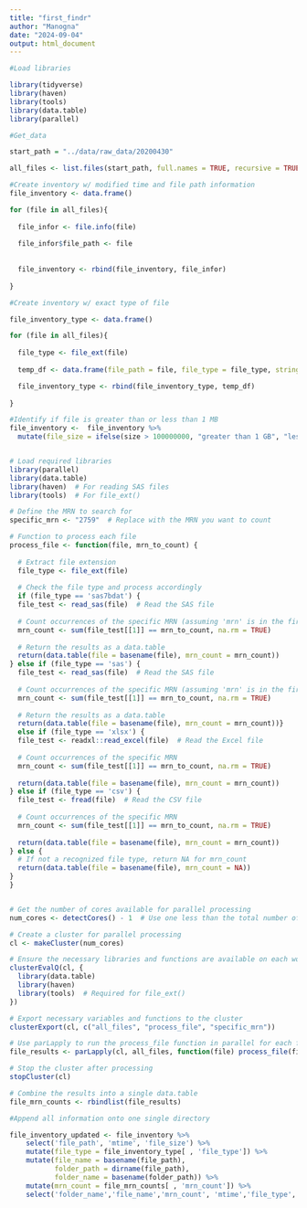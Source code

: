 ---
title: "first_findr"
author: "Manogna"
date: "2024-09-04"
output: html_document
---


```{r}
#Load libraries

library(tidyverse)
library(haven)
library(tools)
library(data.table)
library(parallel)

#Get_data

start_path = "../data/raw_data/20200430"

all_files <- list.files(start_path, full.names = TRUE, recursive = TRUE)

#Create inventory w/ modified time and file path information
file_inventory <- data.frame()

for (file in all_files){ 
  
  file_infor <- file.info(file)
  
  file_infor$file_path <- file
  
  
  file_inventory <- rbind(file_inventory, file_infor)
  
}

#Create inventory w/ exact type of file

file_inventory_type <- data.frame()

for (file in all_files){ 
  
  file_type <- file_ext(file)
  
  temp_df <- data.frame(file_path = file, file_type = file_type, stringsAsFactors = FALSE)

  file_inventory_type <- rbind(file_inventory_type, temp_df)
  
}

#Identify if file is greater than or less than 1 MB
file_inventory <-  file_inventory %>%
  mutate(file_size = ifelse(size > 100000000, "greater than 1 GB", "less than 1GB"))



```

```{r}
# Load required libraries
library(parallel)
library(data.table)
library(haven)  # For reading SAS files
library(tools)  # For file_ext()

# Define the MRN to search for
specific_mrn <- "2759"  # Replace with the MRN you want to count

# Function to process each file
process_file <- function(file, mrn_to_count) {
  
  # Extract file extension
  file_type <- file_ext(file)
  
  # Check the file type and process accordingly
  if (file_type == 'sas7bdat') {
  file_test <- read_sas(file)  # Read the SAS file
  
  # Count occurrences of the specific MRN (assuming 'mrn' is in the first column)
  mrn_count <- sum(file_test[[1]] == mrn_to_count, na.rm = TRUE)
  
  # Return the results as a data.table
  return(data.table(file = basename(file), mrn_count = mrn_count))
} else if (file_type == 'sas') {
  file_test <- read_sas(file)  # Read the SAS file
  
  # Count occurrences of the specific MRN (assuming 'mrn' is in the first column)
  mrn_count <- sum(file_test[[1]] == mrn_to_count, na.rm = TRUE)
  
  # Return the results as a data.table
  return(data.table(file = basename(file), mrn_count = mrn_count))}
  else if (file_type == 'xlsx') {
  file_test <- readxl::read_excel(file)  # Read the Excel file
  
  # Count occurrences of the specific MRN
  mrn_count <- sum(file_test[[1]] == mrn_to_count, na.rm = TRUE)
  
  return(data.table(file = basename(file), mrn_count = mrn_count))
} else if (file_type == 'csv') {
  file_test <- fread(file)  # Read the CSV file
  
  # Count occurrences of the specific MRN
  mrn_count <- sum(file_test[[1]] == mrn_to_count, na.rm = TRUE)
  
  return(data.table(file = basename(file), mrn_count = mrn_count))
} else {
  # If not a recognized file type, return NA for mrn_count
  return(data.table(file = basename(file), mrn_count = NA))
}
}


# Get the number of cores available for parallel processing
num_cores <- detectCores() - 1  # Use one less than the total number of cores

# Create a cluster for parallel processing
cl <- makeCluster(num_cores)

# Ensure the necessary libraries and functions are available on each worker
clusterEvalQ(cl, {
  library(data.table)
  library(haven)
  library(tools)  # Required for file_ext()
})

# Export necessary variables and functions to the cluster
clusterExport(cl, c("all_files", "process_file", "specific_mrn"))

# Use parLapply to run the process_file function in parallel for each file
file_results <- parLapply(cl, all_files, function(file) process_file(file, specific_mrn))

# Stop the cluster after processing
stopCluster(cl)

# Combine the results into a single data.table
file_mrn_counts <- rbindlist(file_results)


```

```{r}
#Append all information onto one single directory

file_inventory_updated <- file_inventory %>%
    select('file_path', 'mtime', 'file_size') %>%
    mutate(file_type = file_inventory_type[ , 'file_type']) %>%
    mutate(file_name = basename(file_path),
           folder_path = dirname(file_path),
           folder_name = basename(folder_path)) %>%
    mutate(mrn_count = file_mrn_counts[ , 'mrn_count']) %>%
    select('folder_name','file_name','mrn_count', 'mtime','file_type', 'file_size')

```



